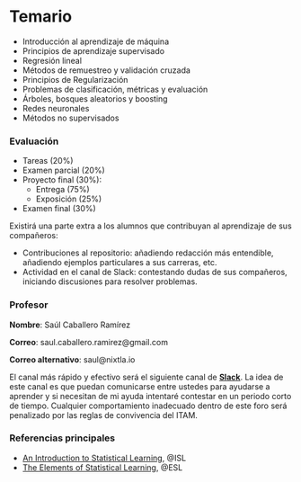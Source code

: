 # Temario {.unnumbered}

- Introducción al aprendizaje de máquina
- Principios de aprendizaje supervisado
- Regresión lineal
- Métodos de remuestreo y validación cruzada
- Principios de Regularización
- Problemas de clasificación, métricas y evaluación
- Árboles, bosques aleatorios y boosting
- Redes neuronales
- Métodos no supervisados

### Evaluación {.unnumbered}

- Tareas (20%)
- Examen parcial (20%)
- Proyecto final (30%):
  - Entrega (75%)
  - Exposición (25%)  
- Examen final (30%)

Existirá una parte extra a los alumnos que contribuyan al aprendizaje de sus compañeros:

- Contribuciones al repositorio: añadiendo redacción más entendible, añadiendo ejemplos particulares a sus carreras, etc.
- Actividad en el canal de Slack: contestando dudas de sus compañeros, iniciando discusiones para resolver problemas. 

### Profesor

**Nombre**: Saúl Caballero Ramírez

**Correo**: saul.caballero.ramirez@gmail.com

**Correo alternativo**: saul@nixtla.io

El canal más rápido y efectivo será el siguiente canal de **[Slack](https://join.slack.com/t/mineriadedatosgrupo/shared_invite/zt-3bop206bb-BIXS8DXRH46~ezS_Jb1w7Q)**. La idea de este canal es que puedan comunicarse entre ustedes para ayudarse a aprender y si necesitan de mi ayuda intentaré contestar en un periodo corto de tiempo. Cualquier comportamiento inadecuado dentro de este foro será penalizado por las reglas de convivencia del ITAM.

### Referencias principales {.unnumbered}

- [An Introduction to Statistical Learning](https://www.statlearning.com/), @ISL 
- [The Elements of Statistical Learning](https://hastie.su.domains/ElemStatLearn/), @ESL 